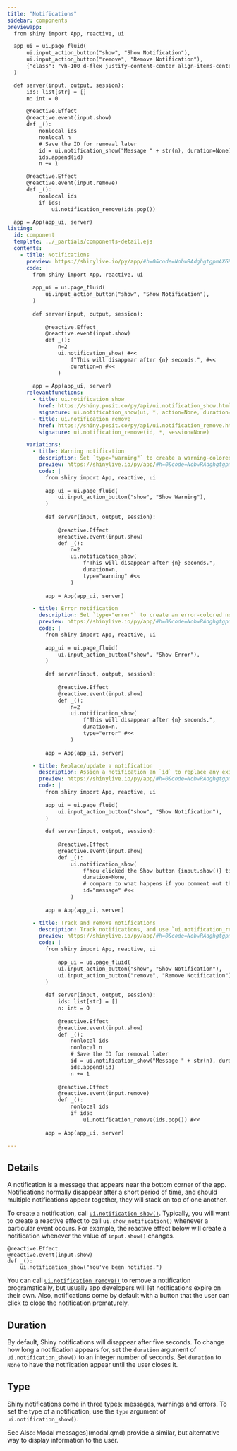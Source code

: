 ```yaml
---
title: "Notifications"
sidebar: components 
previewapp: |
  from shiny import App, reactive, ui

  app_ui = ui.page_fluid(
      ui.input_action_button("show", "Show Notification"),
      ui.input_action_button("remove", "Remove Notification"),
      {"class": "vh-100 d-flex justify-content-center align-items-center px-4"}
  )

  def server(input, output, session):
      ids: list[str] = []
      n: int = 0

      @reactive.Effect
      @reactive.event(input.show)
      def _():
          nonlocal ids
          nonlocal n
          # Save the ID for removal later
          id = ui.notification_show("Message " + str(n), duration=None)
          ids.append(id)
          n += 1

      @reactive.Effect
      @reactive.event(input.remove)
      def _():
          nonlocal ids
          if ids:
              ui.notification_remove(ids.pop())

  app = App(app_ui, server)
listing:
  id: component
  template: ../_partials/components-detail.ejs
  contents:
    - title: Notifications
      preview: https://shinylive.io/py/app/#h=0&code=NobwRAdghgtgpmAXGKAHVA6VBPMAaMAYwHsIAXOcpMAMwCdiYACAZwAsBLCbJjmVYnTJMAgujxM6cKITIcAbnAkBXDgB0IGtKgD6qpgF4mqrFADmcHTQA2qgCYAKDUxfGOGLqmVkdMuaR0AI28yUicwdmIAdzV8JliAZTZopgA5YjkaDkIof00wAEo8DQKNDTs4GlY4OkU6B09vCWJvLzIJFjgWFg5SAsQyiFcmAAEpPwU4DABRGho4WWdXMelZSYw4RXIGiDaMSKjSodcKqp0HfqXhlwgDACYr65MIDI4snLydA6dj6+uaWIAFU4LCYUQ41msTDsHBY2mkdCYUBoFERIAgAF9qiQIHYWBhYhJHn8XHZlHRcr1bppftcjlp0IZROgHNo9BwOjU6gUwBiALpAA
      code: |
        from shiny import App, reactive, ui
        
        app_ui = ui.page_fluid(
            ui.input_action_button("show", "Show Notification"),
        )
        
        def server(input, output, session):
        
            @reactive.Effect
            @reactive.event(input.show)
            def _():
                n=2
                ui.notification_show( #<<
                    f"This will disappear after {n} seconds.", #<<
                    duration=n #<<
                )
        
        app = App(app_ui, server)
      relevantfunctions:
        - title: ui.notification_show
          href: https://shiny.posit.co/py/api/ui.notification_show.html
          signature: ui.notification_show(ui, *, action=None, duration=5, close_button=True, id=None, type='default', session=None)
        - title: ui.notification_remove
          href: https://shiny.posit.co/py/api/ui.notification_remove.html
          signature: ui.notification_remove(id, *, session=None)

      variations:
        - title: Warning notification
          description: Set `type="warning"` to create a warning-colored notification.
          preview: https://shinylive.io/py/app/#h=0&code=NobwRAdghgtgpmAXGKAHVA6VBPMAaMAYwHsIAXOcpMAMwCdiYACAZwAsBLCbJjmVYnTJMAgujxM6cKITIcAbnAkBXDgB0IGtKgD6qpgF4mqrFADmcHTQA2qgCYAKDUxfGOGLqmVkdMuaR0AI28yUicwdmIAdzV8JliAZTZopgB1KDoILjNYgEo8DVyNDTs4GlY4OkU6B09vCWJvLzIJFjgWFg5SXMRiiFcmAAEpPwU4DABRGho4WWdXYelZMYw4RXJaiGaMSKii-tdS8p0HHvmBlwgDACZzi5MIYjkaDkIofwgdXYcmAGIAHn+dwurhosQAKpwWEwohxrNYmHYOCxtNI6EwoDQKOiQBAAL4VEgQOwsDCxCQAoEHEEDOzKOjvLpXCAFak0lxkbCoOAGWJRDJZCA5MCU4GufZadCGUToBzaPQcVqVaq5MB4gC6QA
          code: |
            from shiny import App, reactive, ui
            
            app_ui = ui.page_fluid(
                ui.input_action_button("show", "Show Warning"),
            )
            
            def server(input, output, session):
            
                @reactive.Effect
                @reactive.event(input.show)
                def _():
                    n=2
                    ui.notification_show(
                        f"This will disappear after {n} seconds.",
                        duration=n,
                        type="warning" #<<
                    )
            
            app = App(app_ui, server)

        - title: Error notification
          description: Set `type="error"` to create an error-colored notification.
          preview: https://shinylive.io/py/app/#h=0&code=NobwRAdghgtgpmAXGKAHVA6VBPMAaMAYwHsIAXOcpMAMwCdiYACAZwAsBLCbJjmVYnTJMAgujxM6cKITIcAbnAkBXDgB0IGtKgD6qpgF4mqrFADmcHTQA2qgCYAKDUxfGOGLqmVkdMuaR0AI28yUicwdmIAdzV8JliAZTZopgBROgY6WIBKPA1sjQ07OBpWODpFOgdPbwliby8yCRY4FhYOUmzEQohXJgABKT8FOAxUmho4WWdXQelZEYw4RXJqiEaMSKiC3tdi0p0HLpm+lwgDACYT05MIYjkaDkIofwgdLadd09OaWIAVTgsJhRDjWaxMOwcFjaaR0JhQGgUOEgCAAXzKJAgdhYGFieS+3z2yjoLw65wg+MJpzI2FQcAMsXKmViTAAxAAednXPo7LToQyidAObR6DjNcqVbJgVEAXSAA
          code: |
            from shiny import App, reactive, ui
            
            app_ui = ui.page_fluid(
                ui.input_action_button("show", "Show Error"),
            )
            
            def server(input, output, session):
            
                @reactive.Effect
                @reactive.event(input.show)
                def _():
                    n=2
                    ui.notification_show(
                        f"This will disappear after {n} seconds.",
                        duration=n,
                        type="error" #<<
                    )
            
            app = App(app_ui, server)

        - title: Replace/update a notification
          description: Assign a notification an `id` to replace any existing notification with the same `id`.
          preview: https://shinylive.io/py/app/#h=0&code=NobwRAdghgtgpmAXGKAHVA6VBPMAaMAYwHsIAXOcpMAMwCdiYACAZwAsBLCbJjmVYnTJMAgujxM6cKITIcAbnAkBXDgB0IGtKgD6qpgF4mqrFADmcHTQA2qgCYAKDUxfGOGLqmVkdMuaR0AI28yUicwdmIAdzV8JliAZTZopgA5YjkaDkIof00wAEo8DQKNDTs4GlY4OkU6B09vCWJvLzIJFjgWFg5SAsQyiFcmAAEpPwU4DABRGho4WWdXMelZSYw4RXIGiDaMSKjSodcKqp0HfqXhlxMIDI4snLydA6dj6+uaWIBNFqZCazZADWcDsTDIbDgTCSKWCZFCQxAjTI+2SUQuAF9wXwuhhYhIrh8Tso6LlehADOkIEpCUTeHYDLF4N1zHBYrTXEctOhDKJ0A5tHoOB0anUCmAMQBdIA
          code: |
            from shiny import App, reactive, ui
            
            app_ui = ui.page_fluid(
                ui.input_action_button("show", "Show Notification"),
            )
            
            def server(input, output, session):
            
                @reactive.Effect
                @reactive.event(input.show)
                def _():
                    ui.notification_show(
                        f"You clicked the Show button {input.show()} times.", 
                        duration=None,
                        # compare to what happens if you comment out the line below #<<
                        id="message" #<<
                    )
            
            app = App(app_ui, server)          

        - title: Track and remove notifications
          description: Track notifications, and use `ui.notification_remove()` to remove notifications one at a time.
          preview: https://shinylive.io/py/app/#h=0&code=NobwRAdghgtgpmAXGKAHVA6VBPMAaMAYwHsIAXOcpMAMwCdiYACAZwAsBLCbJjmVYnTJMAgujxM6cKITIcAbnAkBXDgB0IGtKgD6qpgF4mqrFADmcHTQA2qgCYAKDUxfGOGLqmVkdMuaR0AI28yUicwdmIAdzV8JliAZTZopgA5YjkaDkIof00wAEo8Z1cTT29fWQ4A4LJQiHCpGGJFWIlYgCU4ZsU0jI4snLzYoo0CjQ07OBpWODpFOgdysgliby8V2ZYWaogCxBKXDjsWRCZrDhYyYCu6AF1DJmA7w6YIM65hIwAGCYhXJgAASkfgUcAwAFEaDQ4LJXsDpFVFBg4IpyEsIBsMJEouN-q4pjMdA59q8ARBSNZiDlrLwTmTXBSIFSaW8GS4AMRMBJQXpkNhwJgASQAIkwaIJJN0WlBadZcnN2XTHiYKZlsrldjoceEALJwbbmQWxJgAalYZEWewkdmUdE1pAM6QgcDxAIBxxYGG0lEcxzd7pc-1NRgAjH8AQjQcioTC4fiXFGkeDUZQyBisU0Wq7XoSmMTSQn3UyWbK6SwlQNywci4GXKr+oMHRAdFnFEsTlhiKgSXitOhHmIe9o9BwJCw5gsCmAAL53IA
          code: |
            from shiny import App, reactive, ui
            
                app_ui = ui.page_fluid(
                ui.input_action_button("show", "Show Notification"),
                ui.input_action_button("remove", "Remove Notification"),
            )
            
            def server(input, output, session):
                ids: list[str] = []
                n: int = 0
            
                @reactive.Effect
                @reactive.event(input.show)
                def _():
                    nonlocal ids
                    nonlocal n
                    # Save the ID for removal later
                    id = ui.notification_show("Message " + str(n), duration=None)
                    ids.append(id)
                    n += 1
            
                @reactive.Effect
                @reactive.event(input.remove)
                def _():
                    nonlocal ids
                    if ids:
                        ui.notification_remove(ids.pop()) #<<
            
            app = App(app_ui, server)

---
```


:::{#component}
:::

## Details

A notification is a message that appears near the bottom corner of the app. Notifications normally disappear after a short period of time, and should multiple notifications appear together, they will stack on top of one another.

To create a notification, call [`ui.notification_show()`](https://shiny.posit.co/py/api/ui.notification_show.html). Typically, you will want to create a reactive effect to call `ui.show_notification()` whenever a particular event occurs. For example, the reactive effect below will create a notification whenever the value of `input.show()` changes.

```.python
@reactive.Effect
@reactive.event(input.show)
def _():
    ui.notification_show("You've been notified.")
```

You can call [`ui.notification_remove()`](https://shiny.posit.co/py/api/ui.notification_remove.html) to remove a notification programatically, but usually app developers will let notifications expire on their own. Also, notifications come by default with a button that the user can click to close the notification prematurely.

## Duration

By default, Shiny notifications will disappear after five seconds. To change how long a notification appears for, set the `duration` argument of `ui.notification_show()` to an integer number of seconds. Set `duration` to `None` to have the notification appear until the user closes it. 

## Type

Shiny notifications come in three types: messages, warnings and errors. To set the type of a notification, use the `type` argument of `ui.notification_show()`.

See Also: Modal messages](modal.qmd) provide a similar, but alternative way to display information to the user.